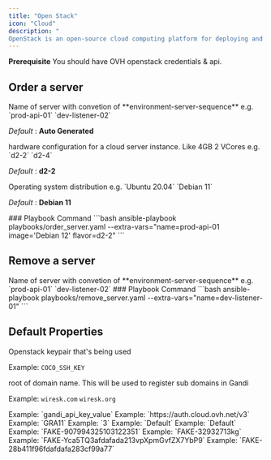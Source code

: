 ```yaml
---
title: "Open Stack"
icon: "Cloud"
description: "
OpenStack is an open-source cloud computing platform for deploying and managing infrastructure-as-a-service (IaaS) environments. The following sections will explain the steps the execute openstack playbooks."
---
```


<Info>**Prerequisite** You should have OVH openstack credentials & api.</Info>
## Order a server

<ResponseField name="name" type="string">
  Name of server with convetion of **environment-server-sequence** e.g. `prod-api-01` `dev-listener-02`

_Default_ : **Auto Generated**

</ResponseField>

<ResponseField name="flavor" type="string">
  hardware configuration for a cloud server instance. Like 4GB 2 VCores e.g. `d2-2` `d2-4`

_Default_ : **d2-2**

</ResponseField>

<ResponseField name="image" type="string">
  Operating system distribution e.g. `Ubuntu 20.04` `Debian 11`

_Default_ : **Debian 11**

</ResponseField>
    ### Playbook Command
    ```bash
    ansible-playbook playbooks/order_server.yaml --extra-vars="name=prod-api-01 image='Debian 12' flavor=d2-2"
    ```


## Remove a server


<ResponseField name="name" type="string" required>
  Name of server with convetion of **environment-server-sequence** e.g. `prod-api-01` `dev-listener-02`

</ResponseField>
    ### Playbook Command
    ```bash
    ansible-playbook playbooks/remove_server.yaml --extra-vars="name=dev-listener-01"
    ```

## Default Properties

<ResponseField name="key_name" type="string" required>
  Openstack keypair that's being used

Example: `COCO_SSH_KEY`

</ResponseField>

<ResponseField name="domain" type="string" required>
  root of domain name. This will be used to register sub domains in Gandi

Example: `wiresk.com` `wiresk.org`

</ResponseField>

<ResponseField name="gandi_api_key" type="string" required>
  Example: `gandi_api_key_value`
</ResponseField>

<ResponseField name="OS_AUTH_URL" type="string" required>
  Example: `https://auth.cloud.ovh.net/v3`
</ResponseField>

<ResponseField name="OS_REGION_NAME" type="string" required>
  Example: `GRA11`
</ResponseField>

<ResponseField name="OS_IDENTITY_API_VERSION" type="number" required>
  Example: `3`
</ResponseField>

<ResponseField name="OS_USER_DOMAIN_NAME" type="string" required>
  Example: `Default`
</ResponseField>

<ResponseField name="OS_PROJECT_DOMAIN_NAME" type="string" required>
  Example: `Default`
</ResponseField>

<ResponseField name="OS_TENANT_NAME" type="string" required>
  Example: `FAKE-907994325103122351`
</ResponseField>

<ResponseField name="OS_USERNAME" type="string" required>
  Example: `FAKE-32932713kg`
</ResponseField>

<ResponseField name="OS_PASSWORD" type="string" required>
  Example: `FAKE-Yca5TQ3afdafada213vpXpmGvfZX7YbP9`
</ResponseField>

<ResponseField name="OS_TENANT_ID" type="string" required>
  Example: `FAKE-28b411f96fdafdafa283cf99a77`
</ResponseField>

